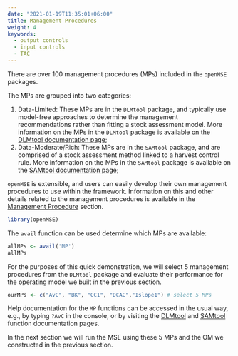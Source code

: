 ```yaml
---
date: "2021-01-19T11:35:01+06:00"
title: Management Procedures
weight: 4
keywords:
  - output controls
  - input controls
  - TAC
---
```


There are over 100 management procedures (MPs) included in the `openMSE` packages. 

The MPs are grouped into two categories:

1. Data-Limited: These MPs are in the `DLMtool` package, and typically use model-free approaches to determine the management recommendations rather than fitting a stock assessment model. More information on the MPs in the `DLMtool` package is available on the [DLMtool documentation page](https://dlmtool.openmse.com);
2. Data-Moderate/Rich: These MPs are in the `SAMtool` package, and are comprised of a stock assessment method linked to a harvest control rule. More information on the MPs in the `SAMtool` package is available on the [SAMtool documentation page](https://samtool.openmse.com);

`openMSE` is extensible, and users can easily develop their own management procedures to use within the framework. Information on this and other details related to the management procedures is available in the [Management Procedure](/features-management-procedures) section.


```r
library(openMSE)
```

The `avail` function can be used determine which MPs are available:

```r
allMPs <- avail('MP')
allMPs
```

For the purposes of this quick demonstration, we will select 5 management procedures from the `DLMtool` package and evaluate their 
performance for the operating model we built in the previous section.

```r
ourMPs <- c("AvC", "BK", "CC1", "DCAC","Islope1") # select 5 MPs
```

Help documentation for the `MP` functions can be accessed in the usual way, e.g., by typing `?AvC` in the console, or by visiting the [DLMtool](https://dlmtool.openmse.com) and [SAMtool](https://samtool.openmse.com) function documentation pages.

In the next section we will run the MSE using these 5 MPs and the OM we constructed in the previous section.

